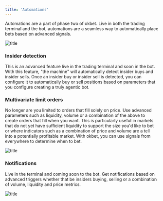 ```yaml
---
title: 'Automations'
---
```


Automations are a part of phase two of okbet. Live in both the trading terminal and the bot, automations are a seamless way to automatically place bets based on advanced signals.

![title](/images/machine_automations.png)

### Insider detection

This is an advanced feature live in the trading terminal and soon in the bot. With this feature, "the machine" will automatically detect insider buys and insider sells. Once an insider buy or insider sell is detected, you can configure it to automatically buy or sell positions based on parameters that you configure creating a truly agentic bot.

### Multivariate limit orders

No longer are you limited to orders that fill solely on price. Use advanced parameters such as liquidity, volume or a combination of the above to create orders that fill when you want. This is particularly useful in markets that do not yet have sufficient liquidity to support the size you'd like to bet or where indicators such as a combination of price and volume are a tell into a potentially profitable market. With okbet, you can use signals from everywhere to determine when to bet.

![title](/images/tg_triggers.png)

### Notifications

Live in the terminal and coming soon to the bot. Get notifications based on advanced triggers whether that be insiders buying, selling or a combination of volume, liquidity and price metrics.

![title](/images/tg_autotypes.png)
